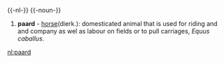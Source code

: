 {{-nl-}}
{{-noun-}}
#'''paard''' {{n}} - [[horse]](dierk.): domesticated animal that is used for riding and and company as wel as labour on fields or to pull carriages, ''Equus caballus''.

[[nl:paard]]